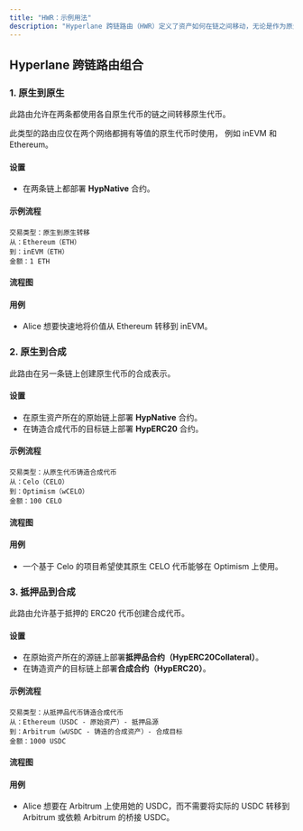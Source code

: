 ```yaml
---
title: "HWR：示例用法"
description: "Hyperlane 跨链路由（HWR）定义了资产如何在链之间移动，无论是作为原生代币、合成表示还是抵押品支持的资产。路由的选择取决于资产类型和目标链上的期望行为。"
---
```


## Hyperlane 跨链路由组合

### 1. 原生到原生

此路由允许在两条都使用各自原生代币的链之间转移原生代币。

<Info>
  此类型的路由应仅在两个网络都拥有等值的原生代币时使用，
  例如 inEVM 和 Ethereum。
</Info>

#### 设置

- 在两条链上都部署 **HypNative** 合约。

#### 示例流程

```
交易类型：原生到原生转移
从：Ethereum（ETH）
到：inEVM（ETH）
金额：1 ETH
```

#### 流程图

#### 用例

- Alice 想要快速地将价值从 Ethereum 转移到 inEVM。

### 2. 原生到合成

此路由在另一条链上创建原生代币的合成表示。

#### 设置

- 在原生资产所在的原始链上部署 **HypNative** 合约。
- 在铸造合成代币的目标链上部署 **HypERC20** 合约。

#### 示例流程

```
交易类型：从原生代币铸造合成代币
从：Celo（CELO）
到：Optimism（wCELO）
金额：100 CELO
```

#### 流程图

#### 用例

- 一个基于 Celo 的项目希望使其原生 CELO 代币能够在 Optimism 上使用。

### 3. 抵押品到合成[​](#3-collateral-to-synthetic "直接链接到 3. 抵押品到合成")

此路由允许基于抵押的 ERC20 代币创建合成代币。

#### 设置[​](#setup-2 "直接链接到设置")

- 在原始资产所在的源链上部署**抵押品合约（HypERC20Collateral）**。
- 在铸造资产的目标链上部署**合成合约（HypERC20）**。

#### 示例流程[​](#example-flow-2 "直接链接到示例流程")

```
交易类型：从抵押品代币铸造合成代币
从：Ethereum（USDC - 原始资产）- 抵押品源
到：Arbitrum（wUSDC - 铸造的合成资产）- 合成目标
金额：1000 USDC
```

#### 流程图[​](#diagram-2 "直接链接到流程图")

#### 用例[​](#use-case-2 "直接链接到用例")

- Alice 想要在 Arbitrum 上使用她的 USDC，而不需要将实际的 USDC 转移到 Arbitrum 或依赖 Arbitrum 的桥接 USDC。